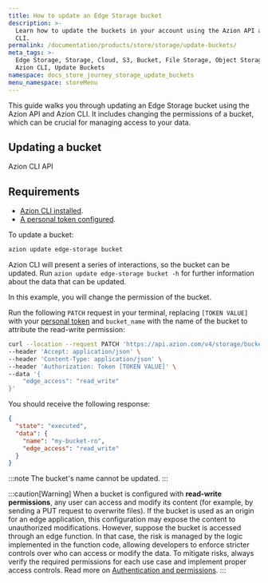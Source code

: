 ```yaml
---
title: How to update an Edge Storage bucket
description: >-
  Learn how to update the buckets in your account using the Azion API and Azion
  CLI.
permalink: /documentation/products/store/storage/update-buckets/
meta_tags: >-
  Edge Storage, Storage, Cloud, S3, Bucket, File Storage, Object Storage, API,
  Azion CLI, Update Buckets
namespace: docs_store_journey_storage_update_buckets
menu_namespace: storeMenu
---
```



This guide walks you through updating an Edge Storage bucket using the Azion API and Azion CLI. It includes changing the permissions of a bucket, which can be crucial for managing access to your data. 

## Updating a bucket

<Tabs client:visible>
    <Fragment slot="tab.cli">Azion CLI</Fragment>
    <Fragment slot="tab.api">API</Fragment>

<Fragment slot="panel.cli">

## Requirements 

- [Azion CLI installed](/en/documentation/products/azion-cli/overview/#installing-azion-cli). 
- [A personal token configured](/en/documentation/devtools/cli/globals/#token).

To update a bucket: 

```bash 
azion update edge-storage bucket
```

Azion CLI will present a series of interactions, so the bucket can be updated. Run `azion update edge-storage bucket -h` for further information about the data that can be updated. 

</Fragment>

<Fragment slot="panel.api">

In this example, you will change the permission of the bucket. 
 
Run the following `PATCH` request in your terminal, replacing `[TOKEN VALUE]` with your [personal token](/en/documentation/products/guides/personal-tokens/) and `bucket_name` with the name of the bucket to attribute the read-write permission:

```bash
curl --location --request PATCH 'https://api.azion.com/v4/storage/buckets/<bucket_name>' \
--header 'Accept: application/json' \
--header 'Content-Type: application/json' \
--header 'Authorization: Token [TOKEN VALUE]' \
--data '{
    "edge_access": "read_write"
}'
```

You should receive the following response:

```json
{
  "state": "executed",
  "data": {
    "name": "my-bucket-ro",
    "edge_access": "read_write"
  }
}
```

:::note 
The bucket's name cannot be updated.
:::

</Fragment>

</Tabs>

:::caution[Warning]
When a bucket is configured with **read-write permissions**, any user can access and modify its content (for example, by sending a PUT request to overwrite files). If the bucket is used as an origin for an edge application, this configuration may expose the content to unauthorized modifications. However, suppose the bucket is accessed through an edge function. In that case, the risk is managed by the logic implemented in the function code, allowing developers to enforce stricter controls over who can access or modify the data. To mitigate risks, always verify the required permissions for each use case and implement proper access controls. Read more on [Authentication and permissions](/en/documentation/products/store/edge-storage/#authentication-and-permissions).
:::
